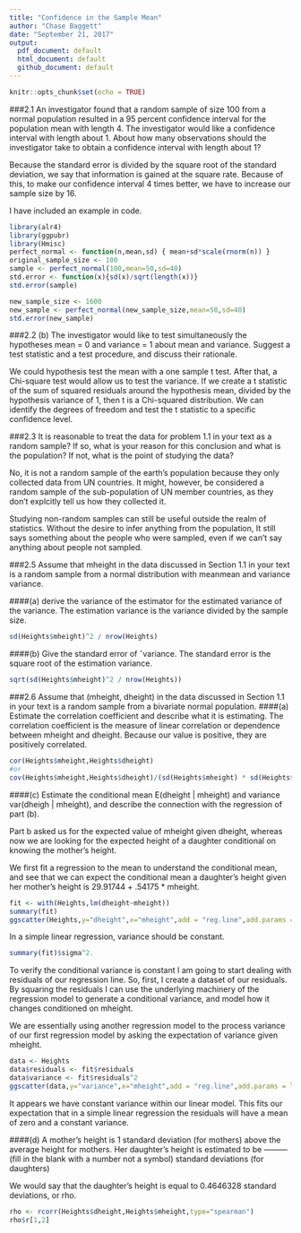 ```yaml
---
title: "Confidence in the Sample Mean"
author: "Chase Baggett"
date: "September 21, 2017"
output:
  pdf_document: default
  html_document: default
  github_document: default
---
```


```r
knitr::opts_chunk$set(echo = TRUE)
```

###2.1 An investigator found that a random sample of size 100 from a normal population resulted in a 95 percent confidence interval for the population mean with length 4. The investigator would like a confidence interval with length about 1. About how many observations should the investigator take to obtain a confidence interval with length about 1?

Because the standard error is divided by the square root of the standard deviation, we say that information is gained at the square rate. Because of this, to make our confidence interval 4 times better, we have to increase our sample size by 16.

I have included an example in code. 
```r
library(alr4)
library(ggpubr)
library(Hmisc)
perfect_normal <- function(n,mean,sd) { mean+sd*scale(rnorm(n)) }
original_sample_size <- 100
sample <- perfect_normal(100,mean=50,sd=40)
std.error <- function(x){sd(x)/sqrt(length(x))}
std.error(sample)

new_sample_size <- 1600
new_sample <- perfect_normal(new_sample_size,mean=50,sd=40)
std.error(new_sample)
```
###2.2 (b) The investigator would like to test simultaneously the hypotheses mean = 0 and variance = 1 about mean and variance. Suggest a test statistic and a test procedure, and discuss their rationale.

We could hypothesis test the mean with a one sample t test. After that, a Chi-square test would allow us to test the variance. If we create a t statistic of the sum of squared residuals around the hypothesis mean, divided by the hypothesis variance of 1, then t is a Chi-squared distribution. We can identify the degrees of freedom and test the t statistic to a specific confidence level. 

###2.3 It is reasonable to treat the data for problem 1.1 in your text as a random sample? If so, what is your reason for this conclusion and what is the population? If not, what is the point of studying the data?

No, it is not a random sample of the earth's population because they only collected data from UN countries. It might, however, be considered a random sample of the sub-population of UN member countries, as they don't explcitly tell us how they collected it.

Studying non-random samples can still be useful outside the realm of statistics. Without the desire to infer anything from the population, It still says something about the people who were sampled, even if we can't say anything about people not sampled. 

###2.5 Assume that mheight in the data discussed in Section 1.1 in your text is a random sample from a normal distribution with meanmean and variance variance. 

####(a) derive the variance of the estimator for the estimated variance of the variance.
The estimation variance is the variance divided by the sample size.
```r
sd(Heights$mheight)^2 / nrow(Heights)
```
####(b) Give the standard error of ˆvariance.
The standard error is the square root of the estimation variance. 
```r
sqrt(sd(Heights$mheight)^2 / nrow(Heights))
```

###2.6 Assume that (mheight, dheight) in the data discussed in Section 1.1 in your text is a random sample from a bivariate normal population.
####(a) Estimate the correlation coefficient and describe what it is estimating.
The correlation coefficient is the measure of linear correlation or dependence between mheight and dheight. Because our value is positive, they are positively correlated.  

```r
cor(Heights$mheight,Heights$dheight)
#or
cov(Heights$mheight,Heights$dheight)/(sd(Heights$mheight) * sd(Heights$dheight))
```
####(c) Estimate the conditional mean E(dheight | mheight) and variance var(dheigh | mheight), and describe the connection with the regression of part (b).

Part b asked us for the expected value of mheight given dheight, whereas now we are looking for the expected height of a daughter conditional on knowing the mother's height. 

We first fit a regression to the mean to understand the conditional mean, and see that we can expect the conditional mean a daughter's height given her mother's height is 29.91744 + .54175 * mheight. 
```r
fit <- with(Heights,lm(dheight~mheight))
summary(fit)
ggscatter(Heights,y="dheight",x="mheight",add = "reg.line",add.params = list(color = "blue", fill = "lightgray"))
```
In a simple linear regression, variance should be constant. 
```r
summary(fit)$sigma^2.
```

To verify the conditional variance is constant I am going to start dealing with residuals of our regression line. So, first, I create a dataset of our residuals. By squaring the residuals I can use the underlying machinery of the regression model to generate a conditional variance, and model how it changes conditioned on mheight. 

We are essentially using another regression model to the process variance of our first regression model by asking the expectation of variance given mheight. 
```r
data <- Heights
data$residuals <- fit$residuals
data$variance <- fit$residuals^2
ggscatter(data,y="variance",x="mheight",add = "reg.line",add.params = list(color = "blue", fill = "lightgray"))
```
It appears we have constant variance within our linear model. This fits our expectation that in a simple linear regression the residuals will have a mean of zero and a constant variance. 

####(d) A mother’s height is 1 standard deviation (for mothers) above the average height for mothers. Her daughter’s height is estimated to be ——— (fill in the blank with a number not a symbol) standard deviations (for daughters)

We would say that the daughter's height is equal to 0.4646328 standard deviations, or rho.  

```r
rho <- rcorr(Heights$dheight,Heights$mheight,type="spearman")
rho$r[1,2]
```